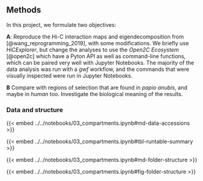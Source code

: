 ## Methods

In this project, we formulate two objectives: 

**A**: Reproduce the Hi-C interaction maps and eigendecomposition from [@wang_reprogramming_2019], with some modifications. We briefly use *HiCExplorer*, but change the analyses to use the *Open2C Ecosystem* [@open2c] which have a Pyton API as well as command-line functions, which can be paired very well with Jupyter Notebooks. The majority of the data analysis was run with a *gwf* workflow, and the commands that were visually inspected were run in Jupyter Notebooks. 

**B** Compare with regions of selection that are found in *papio anubis*, and maybe in *human* too. Investigate the biological meaning of the results. 

### Data and structure

{{< embed ../../notebooks/03_compartments.ipynb#md-data-accessions >}}

{{< embed ../../notebooks/03_compartments.ipynb#tbl-runtable-summary >}}

{{< embed ../../notebooks/03_compartments.ipynb#md-folder-structure >}}

{{< embed ../../notebooks/03_compartments.ipynb#fig-folder-structure >}}    
